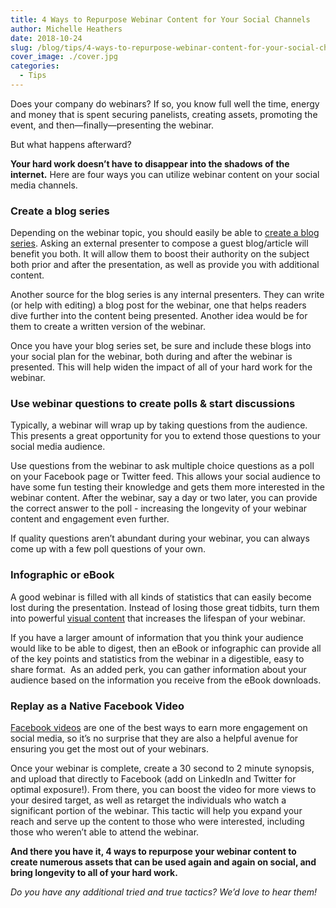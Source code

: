 ```yaml
---
title: 4 Ways to Repurpose Webinar Content for Your Social Channels
author: Michelle Heathers
date: 2018-10-24
slug: /blog/tips/4-ways-to-repurpose-webinar-content-for-your-social-channels
cover_image: ./cover.jpg
categories:
  - Tips
---
```


Does your company do webinars? If so, you know full well the time, energy and
money that is spent securing panelists, creating assets, promoting the event,
and then—finally—presenting the webinar.

But what happens afterward?

**Your hard work doesn’t have to disappear into the shadows of the internet.** Here are four ways you can utilize webinar content on your social media channels.

### Create a blog series

Depending on the webinar topic, you should easily be able to [create a blog series][1]. Asking an external presenter to compose a guest blog/article will benefit you both. It will allow them to boost their authority on the subject both prior and after the presentation, as well as provide you with additional content.

Another source for the blog series is any internal presenters. They can write
(or help with editing) a blog post for the webinar, one that helps readers
dive further into the content being presented. Another idea would be for them
to create a written version of the webinar.

Once you have your blog series set, be sure and include these blogs into your
social plan for the webinar, both during and after the webinar is presented.
This will help widen the impact of all of your hard work for the webinar.

### Use webinar questions to create polls & start discussions

Typically, a webinar will wrap up by taking questions from the audience. This
presents a great opportunity for you to extend those questions to your social
media audience.

Use questions from the webinar to ask multiple choice questions as a poll on
your Facebook page or Twitter feed. This allows your social audience to have
some fun testing their knowledge and gets them more interested in the webinar
content. After the webinar, say a day or two later, you can provide the
correct answer to the poll - increasing the longevity of your webinar
content and engagement even further.

If quality questions aren’t abundant during your webinar, you can always come
up with a few poll questions of your own.

### Infographic or eBook

A good webinar is filled with all kinds of statistics that can easily become
lost during the presentation. Instead of losing those great tidbits, turn them
into powerful [visual content][2] that increases the lifespan of your webinar.

If you have a larger amount of information that you think your audience would
like to be able to digest, then an eBook or infographic can provide all of the
key points and statistics from the webinar in a digestible, easy to share
format.  As an added perk, you can gather information about your audience
based on the information you receive from the eBook downloads.

### Replay as a Native Facebook Video

[Facebook videos][3] are one of the best ways to earn more engagement on social media, so it’s no surprise that they are also a helpful avenue for ensuring you get the most out of your webinars.

Once your webinar is complete, create a 30 second to 2 minute synopsis, and
upload that directly to Facebook (add on LinkedIn and Twitter for optimal
exposure!). From there, you can boost the video for more views to your desired
target, as well as retarget the individuals who watch a significant portion of
the webinar. This tactic will help you expand your reach and serve up the
content to those who were interested, including those who weren’t able to
attend the webinar.

**And there you have it, 4 ways to repurpose your webinar content to create numerous assets that can be used again and again on social, and bring longevity to all of your hard work.**

_Do you have any additional tried and true tactics? We’d love to hear them!_

[1]: /blog/social-media/8-essential-elements-winning-blog-post
[2]: /blog/social-media-tips/simple-tools-to-create-eye-catching-visual-content
[3]: /blog/social-media/5-tips-maximize-effectiveness-facebook-live-video
